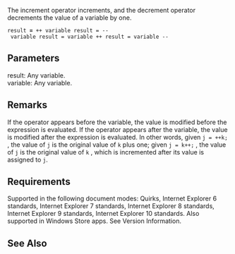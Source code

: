 The increment operator increments, and the decrement operator decrements the value of a variable by one.

 result '''=''' ++ variable result = -- variable result = variable ++ result = variable --

==Parameters==
; result: Any variable.
; variable: Any variable.

==Remarks==
If the operator appears before the variable, the value is modified before the expression is evaluated. If the operator appears after the variable, the value is modified after the expression is evaluated.  In other words, given <code>j = ++k;</code> , the value of <code>j</code> is the original value of <code>k</code> plus one; given <code>j = k++;</code> , the value of <code>j</code> is the original value of <code>k</code> , which is incremented after its value is assigned to <code>j</code>.


==Requirements==
Supported in the following document modes: Quirks, Internet Explorer 6 standards, Internet Explorer 7 standards, Internet Explorer 8 standards, Internet Explorer 9 standards, Internet Explorer 10 standards. Also supported in Windows Store apps. See Version Information.


==See Also==

              

              
